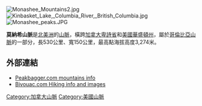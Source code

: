 [[Image:Monashee_Mountains2.jpg|right]]
[[Image:Kinbasket_Lake,_Columbia_River,_British_Columbia.jpg|thumb]]
[[Image:Monashee_peaks.JPG|thumb]]

'''莫納希山脈'''是[[北美洲|北美洲]]的[[山脈|山脈]]，橫跨[[加拿大|加拿大]][[卑詩省|卑詩省]]和[[美國|美國]][[華盛頓州|華盛頓州]]，屬於[[哥倫比亞山脈|哥倫比亞山脈]]的一部分，長530公里、寬150公里，最高點海拔高度3,274米。

==外部連結==
*[http://www.peakbagger.com/range.aspx?rid=1313 Peakbagger.com mountains info]
*[http://bivouac.com/ArxPg.asp?ArxId=1358 Bivouac.com Hiking info and images] {{Wayback|url=http://bivouac.com/ArxPg.asp?ArxId=1358 |date=20050416225243 }}

{{Canada-geo-stub}}
{{US-geo-stub}}
[[Category:加拿大山脈|Category:加拿大山脈]]
[[Category:美國山脈|Category:美國山脈]]